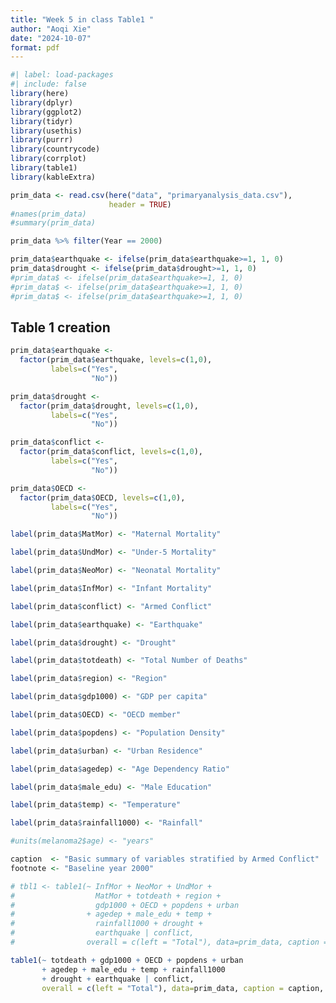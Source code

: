 ```yaml
---
title: "Week 5 in class Table1 "
author: "Aoqi Xie"
date: "2024-10-07"
format: pdf
---
```


```r
#| label: load-packages
#| include: false
library(here)
library(dplyr)
library(ggplot2)
library(tidyr)
library(usethis)
library(purrr)
library(countrycode)
library(corrplot)
library(table1)
library(kableExtra)
```

```r
prim_data <- read.csv(here("data", "primaryanalysis_data.csv"), 
                      header = TRUE)
#names(prim_data)
#summary(prim_data)

prim_data %>% filter(Year == 2000)
```
```r
prim_data$earthquake <- ifelse(prim_data$earthquake>=1, 1, 0)
prim_data$drought <- ifelse(prim_data$drought>=1, 1, 0)
#prim_data$ <- ifelse(prim_data$earthquake>=1, 1, 0)
#prim_data$ <- ifelse(prim_data$earthquake>=1, 1, 0)
#prim_data$ <- ifelse(prim_data$earthquake>=1, 1, 0)
```


## Table 1 creation
```r
prim_data$earthquake <- 
  factor(prim_data$earthquake, levels=c(1,0),
         labels=c("Yes", 
                  "No"))

prim_data$drought <- 
  factor(prim_data$drought, levels=c(1,0),
         labels=c("Yes", 
                  "No"))

prim_data$conflict <- 
  factor(prim_data$conflict, levels=c(1,0),
         labels=c("Yes", 
                  "No"))

prim_data$OECD <- 
  factor(prim_data$OECD, levels=c(1,0),
         labels=c("Yes", 
                  "No"))

label(prim_data$MatMor) <- "Maternal Mortality"

label(prim_data$UndMor) <- "Under-5 Mortality"

label(prim_data$NeoMor) <- "Neonatal Mortality"

label(prim_data$InfMor) <- "Infant Mortality"

label(prim_data$conflict) <- "Armed Conflict"

label(prim_data$earthquake) <- "Earthquake"

label(prim_data$drought) <- "Drought"

label(prim_data$totdeath) <- "Total Number of Deaths"

label(prim_data$region) <- "Region"

label(prim_data$gdp1000) <- "GDP per capita"

label(prim_data$OECD) <- "OECD member"

label(prim_data$popdens) <- "Population Density"

label(prim_data$urban) <- "Urban Residence"

label(prim_data$agedep) <- "Age Dependency Ratio"

label(prim_data$male_edu) <- "Male Education"

label(prim_data$temp) <- "Temperature"

label(prim_data$rainfall1000) <- "Rainfall"

#units(melanoma2$age) <- "years"

caption  <- "Basic summary of variables stratified by Armed Conflict"
footnote <- "Baseline year 2000"
```

```r
# tbl1 <- table1(~ InfMor + NeoMor + UndMor +
#                  MatMor + totdeath + region + 
#                  gdp1000 + OECD + popdens + urban
#                + agedep + male_edu + temp + 
#                  rainfall1000 + drought + 
#                  earthquake | conflict, 
#                overall = c(left = "Total"), data=prim_data, caption = caption, footnote = footnote)

table1(~ totdeath + gdp1000 + OECD + popdens + urban 
       + agedep + male_edu + temp + rainfall1000
       + drought + earthquake | conflict, 
       overall = c(left = "Total"), data=prim_data, caption = caption, footnote = footnote)
```

